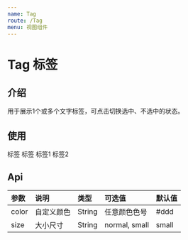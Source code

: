 ```yaml
---
name: Tag
route: /Tag
menu: 视图组件
---
```



# Tag 标签 

## 介绍
用于展示1个或多个文字标签，可点击切换选中、不选中的状态。

## 使用
<Playground>
  <Tag>标签</Tag>
  <Tag size="normal">标签</Tag>
  <Tag color="#1496ff">标签1</Tag>
  <Tag color="#ea2e49">标签2</Tag>
</Playground>


## Api
| 参数 | 说明 | 类型 | 可选值 | 默认值 |
| :--- | :--- | :---- | :--- | :---- |
| color | 自定义颜色 | String | 任意颜色色号 | #ddd
| size | 大小尺寸 | String  | normal, small |  small